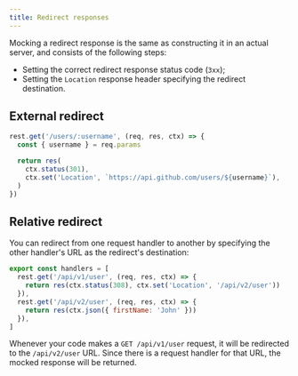 ```yaml
---
title: Redirect responses
---
```


Mocking a redirect response is the same as constructing it in an actual server, and consists of the following steps:

- Setting the correct redirect response status code (`3xx`);
- Setting the `Location` response header specifying the redirect destination.

## External redirect

```js
rest.get('/users/:username', (req, res, ctx) => {
  const { username } = req.params

  return res(
    ctx.status(301),
    ctx.set('Location', `https://api.github.com/users/${username}`),
  )
})
```

## Relative redirect

You can redirect from one request handler to another by specifying the other handler's URL as the redirect's destination:

```js
export const handlers = [
  rest.get('/api/v1/user', (req, res, ctx) => {
    return res(ctx.status(308), ctx.set('Location', '/api/v2/user'))
  }),
  rest.get('/api/v2/user', (req, res, ctx) => {
    return res(ctx.json({ firstName: 'John' }))
  }),
]
```

Whenever your code makes a `GET /api/v1/user` request, it will be redirected to the `/api/v2/user` URL. Since there is a request handler for that URL, the mocked response will be returned.
